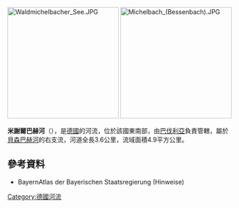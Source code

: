 {{Multiple issues|
{{Expand language|1=de|time=2020-08-28T12:39:18+00:00}}
{{Onesource|time=2020-08-28T12:39:18+00:00}}
}}
{{Coord|49|58|26.67|N|9|15|12.52|E|display=title}}
[[Image:Waldmichelbacher_See.JPG|250px]]
[[Image:Michelbach_(Bessenbach).JPG|250px]]

'''米謝爾巴赫河'''（{{lang-de|Michelbach}}），是[[德國|德國]]的河流，位於該國東南部，由[[巴伐利亞|巴伐利亞]]負責管轄，屬於[[貝森巴赫河|貝森巴赫河]]的右支流，河道全長3.6公里，流域面積4.9平方公里。

==參考資料==
* BayernAtlas der Bayerischen Staatsregierung (Hinweise)

{{Germany-geo-stub}}
[[Category:德國河流|Category:德國河流]]